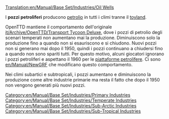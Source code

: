 [[Translation:en/Manual/Base Set/Industries/Oil Wells]]

{{it/Manuale/Set base/Industrie/MenuInd|immagine=en/Manual/Base Set/Industries/Oilwells.png
|nome=Pozzo petrolifero
|clima=[[it/Manuale/Clima#temperato|Temperato]], [[it/Manuale/Clima#subartico|Subartico]], [[it/Manuale/Clima#subtropicale|Subtropicale]].
|richiede=Nulla
|produce=[[it/Manuale/Set base/Carichi/Petrolio]]
}}

I '''pozzi petroliferi''' producono [[it/Manuale/Set base/Carichi/Petrolio|petrolio]] in tutti i climi tranne il [[it/Manuale/Clima#toyland|toyland]].

OpenTTD mantiene il comportamento dell'originale [[it/Archive/OpenTTD/Transport Tycoon Deluxe]], dove i pozzi di petrolio degli scenari temperati non aumentano mai la produzione. Diminuiscono solo la produzione fino a quando non si esauriscono e si chiudono. Nuovi pozzi non si generano mai dopo il 1950, quindi i pozzi continuano a chiudersi fino a quando non sono spariti tutti. Per questo motivo, alcuni giocatori ignorano i pozzi petroliferi e aspettano il 1960 per le [[it/Manuale/Set base/Industrie/Piattaforma petrolifera|piattaforme petrolifere]]. Ci sono [[en/Manual/NewGRF]] che modificano questo comportamento.

Nei climi subartici e subtropicali, i pozzi aumentano e diminuiscono la produzione come altre industrie primarie ma resta il fatto che dopo il 1950 non vengono generati più nuovi pozzi.


{{it/Manuale/Set base/Industrie/Navbox Industrie}}

[[Category:en/Manual/Base Set/Industries/Primary Industries]]
[[Category:en/Manual/Base Set/Industries/Temperate Industries]]
[[Category:en/Manual/Base Set/Industries/Sub-Arctic Industries]]
[[Category:en/Manual/Base Set/Industries/Sub-Tropical Industries]]